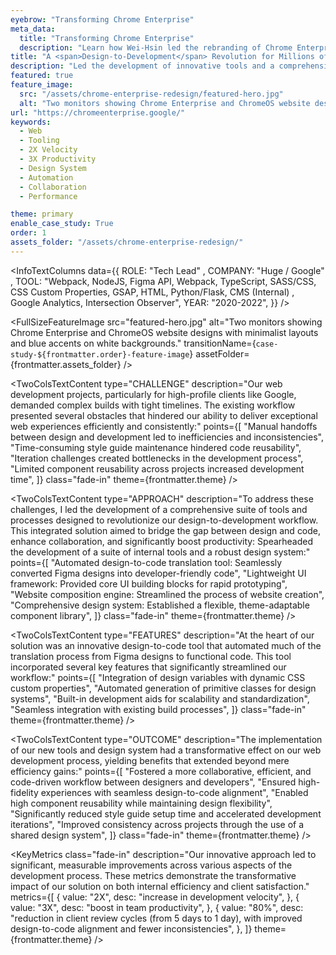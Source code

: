 ```yaml
---
eyebrow: "Transforming Chrome Enterprise"
meta_data:
  title: "Transforming Chrome Enterprise"
  description: "Learn how Wei-Hsin led the rebranding of Chrome Enterprise, boosting team productivity by 30% through innovative design-to-development workflow solutions."
title: "A <span>Design-to-Development</span> Revolution for Millions of Users"
description: "Led the development of innovative tools and a comprehensive design system, transforming web development workflows for projects like Chrome Enterprise and Chrome OS. This initiative significantly improved efficiency, consistency, and collaboration between designers and developers."
featured: true
feature_image: 
  src: "/assets/chrome-enterprise-redesign/featured-hero.jpg"
  alt: "Two monitors showing Chrome Enterprise and ChromeOS website designs with minimalist layouts and blue accents on white backgrounds."
url: "https://chromeenterprise.google/"
keywords:
  - Web
  - Tooling
  - 2X Velocity
  - 3X Productivity
  - Design System
  - Automation
  - Collaboration
  - Performance

theme: primary
enable_case_study: True
order: 1
assets_folder: "/assets/chrome-enterprise-redesign/"
---
```


<InfoTextColumns data={{
    ROLE: "Tech Lead" ,
    COMPANY: "Huge / Google" ,
    TOOL: "Webpack, NodeJS, Figma API, Webpack, TypeScript, SASS/CSS, CSS Custom Properties, GSAP, HTML, Python/Flask, CMS (Internal) , Google Analytics, Intersection Observer",
    YEAR: "2020-2022",
  }}
/>

<FullSizeFeatureImage
  src="featured-hero.jpg"
  alt="Two monitors showing Chrome Enterprise and ChromeOS website designs with minimalist layouts and blue accents on white backgrounds."
  transitionName={`case-study-${frontmatter.order}-feature-image`}
  assetFolder={frontmatter.assets_folder}
/>

<TwoColsTextContent
  type="CHALLENGE"
  description="Our web development projects, particularly for high-profile clients like Google, demanded complex builds with tight timelines. The existing workflow presented several obstacles that hindered our ability to deliver exceptional web experiences efficiently and consistently:"
  points={[
    "Manual handoffs between design and development led to inefficiencies and inconsistencies",
    "Time-consuming style guide maintenance hindered code reusability",
    "Iteration challenges created bottlenecks in the development process",
    "Limited component reusability across projects increased development time",
  ]}
  class="fade-in"
  theme={frontmatter.theme}
/>

<TwoColsTextContent
  type="APPROACH"
  description="To address these challenges, I led the development of a comprehensive suite of tools and processes designed to revolutionize our design-to-development workflow. This integrated solution aimed to bridge the gap between design and code, enhance collaboration, and significantly boost productivity: Spearheaded the development of a suite of internal tools and a robust design system:"
  points={[
    "Automated design-to-code translation tool: Seamlessly converted Figma designs into developer-friendly code",
    "Lightweight UI framework: Provided core UI building blocks for rapid prototyping",
    "Website composition engine: Streamlined the process of website creation",
    "Comprehensive design system: Established a flexible, theme-adaptable component library",
  ]}
  class="fade-in"
  theme={frontmatter.theme}
/>


<InlineDemoVideo 
  src="ce-chrome-demo.mp4"
  poster="ce-chrome-demo.jpg"
  alt="Chrome Enterprise Hero Animation Prototype"
  class="fade-in"
  assetFolder={frontmatter.assets_folder}
/>


<TwoColsTextContent
  type="FEATURES"
  description="At the heart of our solution was an innovative design-to-code tool that automated much of the translation process from Figma designs to functional code. This tool incorporated several key features that significantly streamlined our workflow:"
  points={[
    "Integration of design variables with dynamic CSS custom properties",
    "Automated generation of primitive classes for design systems",
    "Built-in development aids for scalability and standardization",
    "Seamless integration with existing build processes",
    ]}
  class="fade-in"
  theme={frontmatter.theme}
/>

<TwoColsTextContent
  type="OUTCOME"
  description="The implementation of our new tools and design system had a transformative effect on our web development process, yielding benefits that extended beyond mere efficiency gains:"
  points={[
    "Fostered a more collaborative, efficient, and code-driven workflow between designers and developers",
    "Ensured high-fidelity experiences with seamless design-to-code alignment",
    "Enabled high component reusability while maintaining design flexibility",
    "Significantly reduced style guide setup time and accelerated development iterations",
    "Improved consistency across projects through the use of a shared design system",
  ]}
  class="fade-in"
  theme={frontmatter.theme}
/>

<DualFeatureImages
  leftSrc="ce-design-systems-desktop.jpg"
  leftAlt="Multiple Chrome Enterprise and ChromeOS website screenshots arranged around a laptop on a purple background."
  rightSrc="ce-design-systems-mobile.jpg"
  rightAlt="Mobile screens features Chrome Enterprise and ChromeOS website on a purple background"
  class="fade-in"
  type="left"
  assetFolder={frontmatter.assets_folder}
/>

<KeyMetrics
  class="fade-in"
  description="Our innovative approach led to significant, measurable improvements across various aspects of the development process. These metrics demonstrate the transformative impact of our solution on both internal efficiency and client satisfaction."
  metrics={[
    {
      value: "2X",
      desc: "increase in development velocity",
    },
    {
      value: "3X",
      desc: "boost in team productivity",
    },
    {
      value: "80%",
      desc: "reduction in client review cycles (from 5 days to 1 day), with improved design-to-code alignment and fewer inconsistencies",
    },
  ]}
  theme={frontmatter.theme}
/>

<TwoColsTextContent
  type="REFLECTION"
  description="This project demonstrates proactive problem-solving and technical expertise in identifying and addressing process bottlenecks. It showcases the ability to drive significant improvements in efficiency, consistency, and client satisfaction through innovative solutions and effective collaboration between design and development teams."
  class="fade-in"
  theme={frontmatter.theme}
/>

<TwoColsTextContent
  type="RECOGNITION"
  description="Our work on the Chrome Enterprise project received Bronze in the <a href='https://creativepool.com/huge/projects/chrome-enterprise-for-google' target='_blank' rel='noopener noreferrer'>Digital: Web category at Creativepool</a>, a prestigious industry award that recognizes excellence in creative work. This accolade celebrates our team's innovation in creating a human-centric site backed by revolutionary technology. The award underscores the project's impact and the value of our collaborative efforts in delivering outstanding digital experiences."
  class="fade-in"
  theme={frontmatter.theme}
/>